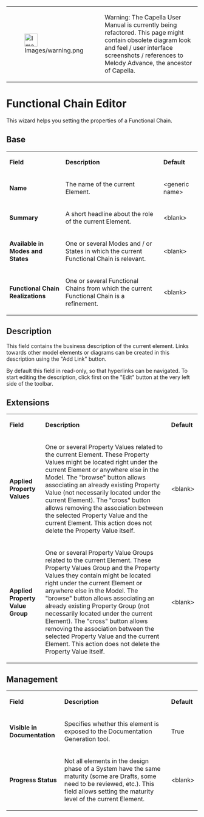 <!--
  Copyright (c) 2006, 2015 THALES GLOBAL SERVICES.
  All rights reserved. This program and the accompanying materials
  are made available under the terms of the Eclipse Public License v1.0
  which accompanies this distribution, and is available at
  http://www.eclipse.org/legal/epl-v10.html

  Contributors:
       Thales - initial API and implementation
-->

{| border="1"
|-
| [[Image:Images/warning.png|34x34px]]
| Warning: The Capella User Manual is currently being refactored. This page might contain obsolete diagram look and feel / user interface screenshots / references to Melody Advance, the ancestor of Capella.
|} 

= Functional Chain Editor =

This wizard helps you setting the properties of a Functional Chain.

== Base ==                          

{| border="1"
|-
| '''Field'''
| '''Description'''
| '''Default'''
|-
| '''Name'''
| The name of the current Element.
| &lt;generic name&gt;
|-
| '''Summary'''
| A short headline about the role of the current Element.
| &lt;blank&gt;
|-
| '''Available in Modes and States'''
| One or several Modes and / or States in which the current Functional Chain is relevant.
| &lt;blank&gt;
|-
| '''Functional Chain Realizations'''
| One or several Functional Chains from which the current Functional Chain is a refinement.
| &lt;blank&gt;
|}  

== Description==

This field contains the business description of the current element. Links towards other model elements or diagrams can be created in this description using the &quot;Add Link&quot; button.

By default this field in read-only, so that hyperlinks can be navigated. To start editing the description, click first on the &quot;Edit&quot; button at the very left side of the toolbar. 

== Extensions ==                

{| border="1"
|-
| '''Field'''
| '''Description'''
| '''Default'''
|-
| '''Applied Property Values'''
| One or several Property Values related to the current Element. These Property Values might be located right under the current Element or anywhere else in the Model.
The &quot;browse&quot; button allows associating an already existing Property Value (not necessarily located under the current Element). The &quot;cross&quot; button allows removing the association between the selected Property Value and the current Element. This action does not delete the Property Value itself.
| &lt;blank&gt;
|-
| '''Applied Property Value Group'''
| One or several Property Value Groups related to the current Element. These Property Values Group and the Property Values they contain might be located right under the current Element or anywhere else in the Model.
The &quot;browse&quot; button allows associating an already existing Property Group (not necessarily located under the current Element). The &quot;cross&quot; button allows removing the association between the selected Property Value and the current Element. This action does not delete the Property Value itself.
| &lt;blank&gt;
|}  

== Management ==                     

{| border="1"
|-
| '''Field'''
| '''Description'''
| '''Default'''
|-
| '''Visible in Documentation'''
| Specifies whether this element is exposed to the Documentation Generation tool.
| True
|-
| '''Progress Status'''
| Not all elements in the design phase of a System have the same maturity (some are Drafts, some need to be reviewed, etc.). This field allows setting the maturity level of the current Element.
| &lt;blank&gt;
|}       